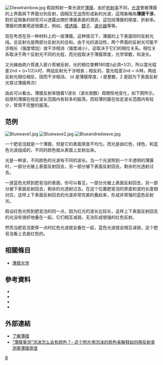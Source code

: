 {{no footnotes|time=2015-09-17T06:50:50+00:00}}
{{copyedit|time=2011-10-20T03:32:58+00:00}}
[[File:Dieselrainbow.jpg|right]]
假設照射一束光波於[[薄膜|薄膜]]，由於[[折射率|折射率]]不同，[[光波|光波]]會被薄膜的上界面與下界面分別反射，因相互[[干涉|干涉]]而形成新的光波，這現象稱為'''薄膜干涉'''。對於這現象的研究可以透露出關於薄膜表面的資訊，這包括薄膜的厚度、折射率。薄膜的商業用途很廣泛，例如，[[增透膜|增透膜]]、[[鏡子|鏡子]]、[[濾光器|濾光器]]等等。

现在考虑在另一种材料上的一层薄膜。这种情况下，薄膜的上下表面同时反射光线。总反射光是两部分反射光的总和。由于光的波动性，两个界面的反射光可能干涉相长（强度增加）或干涉相消（强度减小），这取决于它们的相位关系。相位关系取决于两个反射光不同的光程，而光程取决于薄膜厚度，光学常数，和波长。

又光線由疏介質進入密介質被反射，光的相位會轉180度(i必須+1/2)，所以當光程差2nd = (i+1/2)λ时，两组反射光干涉相長；相反的，當光程差2nd = iλ時，两组反射光相位相反，因而干涉相消。 (d 是薄膜厚度，i 是整数，2 是因为下表面反射光穿过薄膜两次）

由此可以看出，薄膜反射率随着1/波长（波长倒数）周期性地变化，如下图所示。较厚的薄膜在给定波长范围内有较多的振荡，而较薄的膜在给定波长范围内有较少，常常不完整的振荡。

==范例==
[[File:Bluewave1.jpg|right]]
[[File:Bluewave2.jpg|right]]
[[File:Blueandredwave.jpg|right]]

一个肥皂泡就是一个薄膜，但是它的表面厚度不均匀。而光是由红色，绿色，和蓝色光波组成的，不同的颜色就从表面上反射出来。

光是一种波，不同颜色的光波有不同的波长。当一个光波照到一个半透明的薄膜时，一部分光被上表面反射回去，另一部分被下表面反射回去，剩余的光透射过去。

一道蓝色光照到肥皂泡的表面。你可以看见，一部分光被上表面反射回去，另一部分被下表面反射回去，剩余的光透射过去。在这个位置肥皂泡的厚度和波的长度相对应，这样上下表面反射回去的光波非常完美的叠起来，形成非常强的蓝色反射光。

假设红色光照到肥皂泡的同一点，因为红光的波长比较长，这样上下表面反射回去的光没有很好地叠在一起，它们相互减弱，无法形成很强的红色反射。

然而当肥皂泡更厚一点时红色光波就会叠在一起，蓝色光波就会相互减弱，这个肥皂泡看上去是红色的。

==相關條目==
*[[薄膜光学|薄膜光学]]

== 參考資料 ==
{{reflist}}

* {{Citation
  | last = Fowles
  | first = Grant R.
  | title = Multiple-Beam Interference
  | periodical = Introduction to Modern Optics
  | year = 1989
  | publisher = Dover}}
* {{Citation
  | last = Greivenkamp
  | first = John
  | title = Interference
  | periodical = Handbook of Optics
  | year = 1995
  | publisher = McGraw–Hill}}
* {{Citation
  | last = Hecht
  | first = Eugene
  | title = Interference
  | periodical = Optics
  | year = 2002
  | publisher = Addison Wesley}}
* {{Citation
  | last = Knittl
  | first = Zdeněk
  | periodical = Optics of Thin Films; An Optical Multilayer Theory
  | year = 1976
  | publisher = Wiley}}

== 外部連結 ==
*[http://cn.filmetrics.com/videos/ 了解薄膜] {{Wayback|url=http://cn.filmetrics.com/videos/ |date=20150916154052 }}
*[http://v.youku.com/v_show/id_XMjkzNjg1NzY0.html “薄膜量测”泡沫怎么会有颜色？- 这个短片用泡沫的颜色来解释如何用反射率测量薄膜厚度] {{Wayback|url=http://v.youku.com/v_show/id_XMjkzNjg1NzY0.html |date=20111022090206 }}
[[Category:薄膜光學|B]]